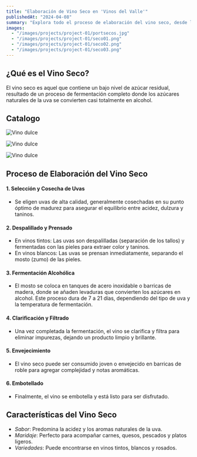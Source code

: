 ```yaml
---
title: "Elaboración de Vino Seco en 'Vinos del Valle'"
publishedAt: "2024-04-08"
summary: "Explora todo el proceso de elaboración del vino seco, desde la selección de uvas hasta el embotellado. Además, descubre los vinos en Stock en nuestra tienda online."
images:
  - "/images/projects/project-01/portsecos.jpg"
  - "/images/projects/project-01/seco01.png"
  - "/images/projects/project-01/seco02.png"
  - "/images/projects/project-01/seco03.png"
---
```


## ¿Qué es el Vino Seco?

El vino seco es aquel que contiene un bajo nivel de azúcar residual, resultado de un proceso de fermentación completo donde los azúcares naturales de la uva se convierten casi totalmente en alcohol.

## Catalogo

![Vino dulce](/images/projects/project-01/seco01.png)

![Vino dulce](/images/projects/project-01/seco02.png)

![Vino dulce](/images/projects/project-01/seco03.png)


## Proceso de Elaboración del Vino Seco

#### 1. Selección y Cosecha de Uvas
- Se eligen uvas de alta calidad, generalmente cosechadas en su punto óptimo de madurez para asegurar el equilibrio entre acidez, dulzura y taninos.

#### 2. Despalillado y Prensado
- En vinos tintos: Las uvas son despalilladas (separación de los tallos) y fermentadas con las pieles para extraer color y taninos.
- En vinos blancos: Las uvas se prensan inmediatamente, separando el mosto (zumo) de las pieles.

#### 3. Fermentación Alcohólica
- El mosto se coloca en tanques de acero inoxidable o barricas de madera, donde se añaden levaduras que convierten los azúcares en alcohol. Este proceso dura de 7 a 21 días, dependiendo del tipo de uva y la temperatura de fermentación.


#### 4. Clarificación y Filtrado
- Una vez completada la fermentación, el vino se clarifica y filtra para eliminar impurezas, dejando un producto limpio y brillante.


#### 5. Envejecimiento 
- El vino seco puede ser consumido joven o envejecido en barricas de roble para agregar complejidad y notas aromáticas.

#### 6. Embotellado
- Finalmente, el vino se embotella y está listo para ser disfrutado.


## Características del Vino Seco
- *Sabor*: Predomina la acidez y los aromas naturales de la uva.
- *Maridaje*: Perfecto para acompañar carnes, quesos, pescados y platos ligeros.
- *Variedades*: Puede encontrarse en vinos tintos, blancos y rosados.


